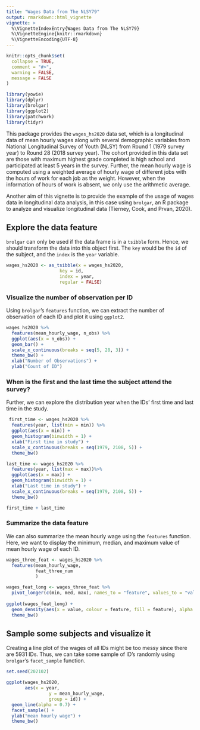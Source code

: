 ```yaml
---
title: "Wages Data from The NLSY79"
output: rmarkdown::html_vignette
vignette: >
  %\VignetteIndexEntry{Wages Data from The NLSY79}
  %\VignetteEngine{knitr::rmarkdown}
  %\VignetteEncoding{UTF-8}
---
```


```r
knitr::opts_chunk$set(
  collapse = TRUE,
  comment = "#>",
  warning = FALSE,
  message = FALSE
)
```

```r
library(yowie)
library(dplyr)
library(brolgar)
library(ggplot2)
library(patchwork)
library(tidyr)
```


This package provides the `wages_hs2020` data set, which is a longitudinal data of mean hourly wages along with several demographic variables from National Longitudinal Survey of Youth (NLSY) from Round 1 (1979 survey year) to Round 28 (2018 survey year). The cohort provided in this data set are those with maximum highest grade completed is high school and participated at least 5 years in the survey. Further, the mean hourly wage is computed using a weighted average of hourly wage of different jobs with the hours of work for each job as the weight. However, when the information of hours of work is absent, we only use the arithmetic average. 

Another aim of this vignette is to provide the example of the usage of wages data in longitudinal data analysis, in this case using `brolgar`, an R package to analyze and visualize longitudinal data (Tierney, Cook, and Prvan, 2020).

## Explore the data feature

`brolgar` can only be used if the data frame is in a `tsibble` form. Hence, we should transform the data into this object first. The `key` would be the `id` of the subject, and the `index` is the `year` variable.  

```r
wages_hs2020 <- as_tsibble(x = wages_hs2020,
                    key = id,
                    index = year,
                    regular = FALSE)
```


### Visualize the number of observation per ID 

Using `brolgar`'s `features` function, we can extract the number of observation of each ID and plot it using `ggplot2`.  

```r
wages_hs2020 %>% 
  features(mean_hourly_wage, n_obs) %>%
  ggplot(aes(x = n_obs)) +
  geom_bar() +
  scale_x_continuous(breaks = seq(5, 28, 3)) +
  theme_bw() +
  xlab("Number of Observations") +
  ylab("Count of ID")
```

### When is the first and the last time the subject attend the survey?

Further, we can explore the distribution year when the IDs' first time and last time in the study. 

```r

 first_time <- wages_hs2020 %>%
  features(year, list(min = min)) %>%
  ggplot(aes(x = min)) +
  geom_histogram(binwidth = 1) +
  xlab("First time in study") +
  scale_x_continuous(breaks = seq(1979, 2108, 5)) +
  theme_bw()

last_time <- wages_hs2020 %>%
  features(year, list(max = max))%>%
  ggplot(aes(x = max)) +
  geom_histogram(binwidth = 1) +
  xlab("Last time in study") +
  scale_x_continuous(breaks = seq(1979, 2108, 5)) +
  theme_bw()

first_time + last_time
```

### Summarize the data feature

We can also summarize the mean hourly wage using the `features` function. Here, we want to display the minimum, median, and maximum value of mean hourly wage of each ID. 

```r
wages_three_feat <- wages_hs2020 %>%
  features(mean_hourly_wage, 
           feat_three_num
           )

wages_feat_long <- wages_three_feat %>%
  pivot_longer(c(min, med, max), names_to = "feature", values_to = "value")
  
ggplot(wages_feat_long) +
  geom_density(aes(x = value, colour = feature, fill = feature), alpha = 0.3) +
  theme_bw() 
```


## Sample some subjects and visualize it

Creating a line plot of the wages of all IDs might be too messy since there are 5931 IDs. Thus, we can take some sample of ID's randomly using `brolgar`'s `facet_sample` function. 

```r
set.seed(202102)

ggplot(wages_hs2020, 
       aes(x = year,
                y = mean_hourly_wage,
                group = id)) +
  geom_line(alpha = 0.7) +
  facet_sample() +
  ylab("mean hourly wage") +
  theme_bw()
```







